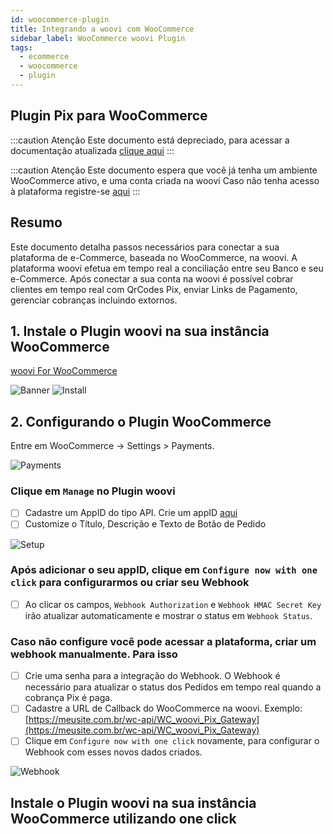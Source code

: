 ```yaml
---
id: woocommerce-plugin
title: Integrando a woovi com WooCommerce
sidebar_label: WooCommerce woovi Plugin
tags:
  - ecommerce
  - woocommerce
  - plugin
---
```



## Plugin Pix para WooCommerce

:::caution Atenção
Este documento está depreciado, para acessar a documentação atualizada [clique aqui](/docs/ecommerce/woocommerce/woocommerce-oneclick)
:::

:::caution Atenção
Este documento espera que você já tenha um ambiente WooCommerce ativo, e uma conta criada na woovi
Caso não tenha acesso à plataforma registre-se [aqui](https://app.woovi.com/register?src=wordpress-docs)
:::

## Resumo

Este documento detalha passos necessários para conectar a sua plataforma de e-Commerce, baseada no WooCommerce, na woovi. A plataforma woovi efetua em tempo real a conciliação entre seu Banco e seu e-Commerce.
Após conectar a sua conta na woovi é possível cobrar clientes em tempo real com QrCodes Pix, enviar Links de Pagamento, gerenciar cobranças incluindo extornos.

## 1. Instale o Plugin woovi na sua instância WooCommerce

[woovi For WooCommerce](https://wordpress.org/plugins/woovi-for-woocommerce/)

![Banner](/img/ecommerce/woocommerce-banner.png)
![Install](/img/ecommerce/woocommerce-plugin-install.png)

## 2. Configurando o Plugin WooCommerce

Entre em WooCommerce -> Settings > Payments.

![Payments](/img/ecommerce/woocommerce-payments.png)

### Clique em `Manage` no Plugin woovi

- [ ] Cadastre um AppID do tipo API. Crie um appID [aqui](../apis/getting-started-api)
- [ ] Customize o Título, Descrição e Texto de Botão de Pedido

![Setup](/img/ecommerce/woocommerce-setup.png)

### Após adicionar o seu appID, clique em `Configure now with one click` para configurarmos ou criar seu Webhook

- [ ] Ao clicar os campos, `Webhook Authorization` e `Webhook HMAC Secret Key` irão atualizar automaticamente e mostrar o status em `Webhook Status`.

### Caso não configure você pode acessar a plataforma, criar um webhook manualmente. Para isso

- [ ] Crie uma senha para a integração do Webhook. O Webhook é necessário para atualizar o status dos Pedidos em tempo real quando a cobrança Pix é paga.
- [ ] Cadastre a URL de Callback do WooCommerce na woovi. Exemplo: [https://meusite.com.br/wc-api/WC_woovi_Pix_Gateway](https://meusite.com.br/wc-api/WC_woovi_Pix_Gateway)
- [ ] Clique em `Configure now with one click` novamente, para configurar o Webhook com esses novos dados criados.

![Webhook](/img/ecommerce/woocommerce-gatilho.png)

## Instale o Plugin woovi na sua instância WooCommerce utilizando one click

<WooOneClick />
